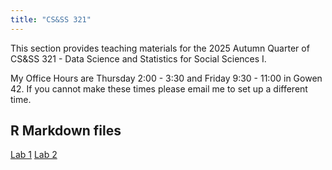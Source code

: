 ```yaml
---
title: "CS&SS 321"
---
```


This section provides teaching materials for the 2025 Autumn Quarter of CS&SS 321 - Data Science and Statistics for Social Sciences I.

My Office Hours are Thursday 2:00 - 3:30 and Friday 9:30 - 11:00 in Gowen 42. If you cannot make these times please email me to set up a different time.

## R Markdown files

[Lab 1](https://github.com/yuanzhouwang/yzwang-teaching/blob/main/CSSS321%20Lab%201.Rmd)
[Lab 2](https://github.com/yuanzhouwang/yzwang-teaching/blob/main/CSSS321%20Lab%202.Rmd)
